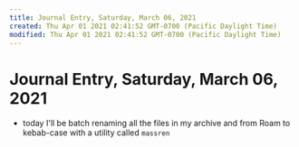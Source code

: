 ```yaml
---
title: Journal Entry, Saturday, March 06, 2021
created: Thu Apr 01 2021 02:41:52 GMT-0700 (Pacific Daylight Time)
modified: Thu Apr 01 2021 02:41:52 GMT-0700 (Pacific Daylight Time)
---
```


# Journal Entry, Saturday, March 06, 2021

- today I'll be batch renaming all the files in my archive and from Roam to kebab-case with a utility called `massren`
